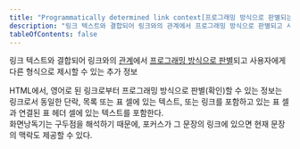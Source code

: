 ```yaml
---
title: "Programmatically determined link context[프로그래밍 방식으로 판별되는 링크 맥락]"
description: "링크 텍스트와 결합되어 링크와의 관계에서 프로그래밍 방식으로 판별되고 사용자에게 다른 형식으로 제시할 수 있는 추가 정보"
tableOfContents: false
---
```


링크 텍스트와 결합되어 링크와의 [관계](./relationships "구별되는 콘텐츠들 간의 유의미한 연관성")에서 [프로그래밍 방식으로 판별](./programmatically-determinable "저작자가 제공한 데이터를 소프트웨어가 판별할 수 있도록 구성하여, 보조 기술을 포함한 다양한 사용자 에이전트가 이를 추출하고 여러 방식으로 사용자에게 제공할 수 있도록 한")되고 사용자에게 다른 형식으로 제시할 수 있는 추가 정보

<Card title="예제" icon="open-book">
HTML에서, 영어로 된 링크로부터 프로그래밍 방식으로 판별(확인)할 수 있는 정보는 링크로서 동일한 단락, 목록 또는 표 셀에 있는 텍스트, 또는 링크를 포함하고 있는 표 셀과 연결된 표 헤더 셀에 있는 텍스트를 포함한다.
</Card>

<Aside title="참고">
화면낭독기는 구두점을 해석하기 때문에, 포커스가 그 문장의 링크에 있으면 현재 문장의 맥락도 제공할 수 있다.
</Aside>
